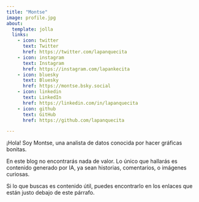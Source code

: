 ```yaml
---
title: "Montse"
image: profile.jpg
about:
  template: jolla
  links:
    - icon: twitter
      text: Twitter
      href: https://twitter.com/lapanquecita
    - icon: instagram
      text: Instagram
      href: https://instagram.com/lapankecita
    - icon: bluesky
      text: Bluesky
      href: https://montse.bsky.social
    - icon: linkedin
      text: LinkedIn
      href: https://linkedin.com/in/lapanquecita
    - icon: github
      text: GitHub
      href: https://github.com/lapanquecita

---
```


¡Hola! Soy Montse, una analista de datos conocida por hacer gráficas bonitas.

En este blog no encontrarás nada de valor. Lo único que hallarás es contenido generado por IA, ya sean historias, comentarios, o imágenes curiosas.

Si lo que buscas es contenido útil, puedes encontrarlo en los enlaces que están justo debajo de este párrafo.